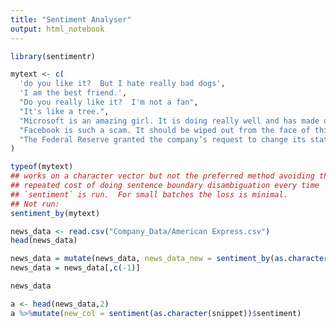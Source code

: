 ```yaml
---
title: "Sentiment Analyser"
output: html_notebook
---
```


```r
library(sentimentr)
```

```r
mytext <- c(
  'do you like it?  But I hate really bad dogs',
  'I am the best friend.',
  "Do you really like it?  I'm not a fan",
  "It's like a tree.",
  "Microsoft is an amazing girl. It is doing really well and has made us all proud.",
  "Facebook is such a scam. It should be wiped out from the face of this earth.",
  "The Federal Reserve granted the company’s request to change its status, giving it access to low-cost financing."
)

typeof(mytext)
## works on a character vector but not the preferred method avoiding the 
## repeated cost of doing sentence boundary disambiguation every time 
## `sentiment` is run.  For small batches the loss is minimal.
## Not run: 
sentiment_by(mytext)
```

```r
news_data <- read.csv("Company_Data/American Express.csv")
head(news_data)
```

```r
news_data = mutate(news_data, news_data_new = sentiment_by(as.character(snippet))$ave_sentiment)
news_data = news_data[,c(-1)]
```

```r
news_data
```

```r
a <- head(news_data,2)
a %>%mutate(new_col = sentiment(as.character(snippet))$sentiment)
```